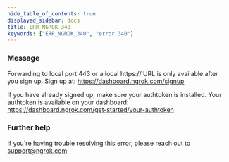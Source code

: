 ```yaml
---
hide_table_of_contents: true
displayed_sidebar: docs
title: ERR_NGROK_340
keywords: ["ERR_NGROK_340", "error 340"]
---
```


### Message

Forwarding to local port 443 or a local https:// URL is only available after you sign up.
Sign up at: https://dashboard.ngrok.com/signup

If you have already signed up, make sure your authtoken is installed.
Your authtoken is available on your dashboard: https://dashboard.ngrok.com/get-started/your-authtoken

### Further help

If you're having trouble resolving this error, please reach out to [support@ngrok.com](mailto:support@ngrok.com?subject=Help%20with%20ERR_NGROK_340)
